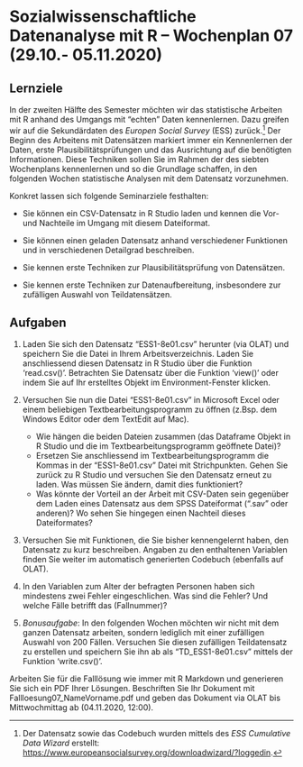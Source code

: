# Sozialwissenschaftliche Datenanalyse mit R – Wochenplan 07 (29.10.- 05.11.2020)

## Lernziele

In der zweiten Hälfte des Semester möchten wir das statistische Arbeiten mit R anhand des Umgangs mit "echten" Daten kennenlernen. Dazu greifen wir auf die Sekundärdaten des *Europen Social Survey* (ESS) zurück.[^1] Der Beginn des Arbeitens mit Datensätzen markiert immer ein Kennenlernen der Daten, erste Plausibilitätsprüfungen und das Ausrichtung auf die benötigten Informationen. Diese Techniken sollen Sie im Rahmen der des siebten Wochenplans kennenlernen und so die Grundlage schaffen, in den folgenden Wochen statistische Analysen mit dem Datensatz vorzunehmen.

Konkret lassen sich folgende Seminarziele festhalten:

- Sie können ein CSV-Datensatz in R Studio laden und kennen die Vor- und Nachteile im Umgang mit diesem Dateiformat.

- Sie können einen geladen Datensatz anhand verschiedener Funktionen und in verschiedenen Detailgrad beschreiben.

- Sie kennen erste Techniken zur Plausibilitätsprüfung von Datensätzen.

- Sie kennen erste Techniken zur Datenaufbereitung, insbesondere zur zufälligen Auswahl von Teildatensätzen.


## Aufgaben

1. Laden Sie sich den Datensatz "ESS1-8e01.csv" herunter (via OLAT) und speichern Sie die Datei in Ihrem Arbeitsverzeichnis. Laden Sie anschliessend diesen Datensatz in R Studio über die Funktion 'read.csv()'. Betrachten Sie Datensatz über die Funktion 'view()' oder indem Sie auf Ihr erstelltes Objekt im Environment-Fenster klicken.

2. Versuchen Sie nun die Datei "ESS1-8e01.csv" in Microsoft Excel oder einem beliebigen Textbearbeitungsprogramm zu öffnen (z.Bsp. dem Windows Editor oder dem TextEdit auf Mac).
   + Wie hängen die beiden Dateien zusammen (das Dataframe Objekt in R Studio und die im Textbearbeitungsprogramm geöffnete Datei)?
   + Ersetzen Sie anschliessend im Textbearbeitungsprogramm die Kommas in der "ESS1-8e01.csv" Datei mit Strichpunkten. Gehen Sie zurück zu R Studio und versuchen Sie den Datensatz erneut zu laden. Was müssen Sie ändern, damit dies funktioniert?
   + Was könnte der Vorteil an der Arbeit mit CSV-Daten sein gegenüber dem Laden eines Datensatz aus dem SPSS Dateiformat (".sav" oder anderen)? Wo sehen Sie hingegen einen Nachteil dieses Dateiformates?

3. Versuchen Sie mit Funktionen, die Sie bisher kennengelernt haben, den Datensatz zu kurz beschreiben. Angaben zu den enthaltenen Variablen finden Sie weiter im automatisch generierten Codebuch (ebenfalls auf OLAT).

5. In den Variablen zum Alter der befragten Personen haben sich mindestens zwei Fehler eingeschlichen. Was sind die Fehler? Und welche Fälle betrifft das (Fallnummer)?

6. *Bonusaufgabe*: In den folgenden Wochen möchten wir nicht mit dem ganzen Datensatz arbeiten, sondern lediglich mit einer zufälligen Auswahl von 200 Fällen. Versuchen Sie diesen zufälligen Teildatensatz zu erstellen und speichern Sie ihn ab als "TD_ESS1-8e01.csv" mittels der Funktion 'write.csv()'.

Arbeiten Sie für die Falllösung wie immer mit R Markdown und generieren Sie sich ein PDF Ihrer Lösungen. Beschriften Sie Ihr Dokument mit Fallloesung07_NameVorname.pdf und geben das Dokument via OLAT bis Mittwochmittag ab (04.11.2020, 12:00).

[^1]: Der Datensatz sowie das Codebuch wurden mittels des *ESS Cumulative Data Wizard* erstellt: [https://www.europeansocialsurvey.org/downloadwizard/?loggedin](https://www.europeansocialsurvey.org/downloadwizard/?loggedin).


